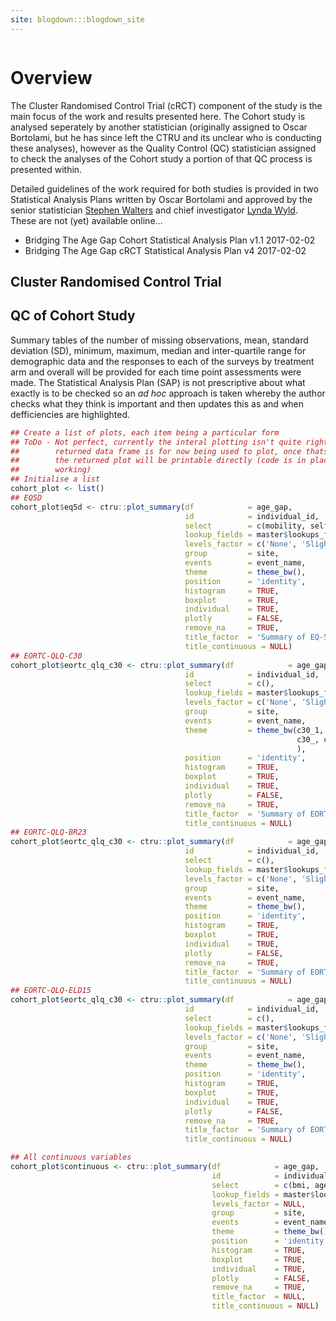 ```yaml
---
site: blogdown:::blogdown_site
---
```


```r

```

# Overview

The Cluster Randomised Control Trial (cRCT) component of the study is the main focus of the work and results presented here.  The Cohort study is analysed seperately by another statistician (originally assigned to Oscar Bortolami, but he has since left the CTRU and its unclear who is conducting these analyses), however as the Quality Control (QC) statistician assigned to check the analyses of the Cohort study a portion of that QC process is presented within.

Detailed guidelines of the work required for both studies is provided in two Statistical Analysis Plans written by Oscar Bortolami and approved by the senior statistician [Stephen Walters](mailto:s.j.walters@sheffield.ac.uk) and chief investigator [Lynda Wyld](mailto:l.wyld@sheffield.ac.uk).  These are not (yet) available online...

* Bridging The Age Gap Cohort Statistical Analysis Plan v1.1 2017-02-02
* Bridging The Age Gap cRCT Statistical Analysis Plan v4 2017-02-02


## Cluster Randomised Control Trial


## QC of Cohort Study

Summary tables of the number of missing observations, mean, standard deviation (SD), minimum, maximum, median and inter-quartile range for demographic data and the responses to each of the surveys by treatment arm and overall will be provided for each time point assessments were made.  The Statistical Analysis Plan (SAP) is not prescriptive about what exactly is to be checked so an *ad hoc* approach is taken whereby the author checks what they think is important and then updates this as and when defficiencies are highlighted.

```r
## Create a list of plots, each item being a particular form
## ToDo - Not perfect, currently the interal plotting isn't quite right so the
##        returned data frame is for now being used to plot, once thats corrected
##        the returned plot will be printable directly (code is in place for when
##        working)
## Initialise a list
cohort_plot <- list()
## EQ5D
cohort_plot$eq5d <- ctru::plot_summary(df            = age_gap,
                                       id            = individual_id,
                                       select        = c(mobility, self_care, usual_activity, pain_discomfort, anxiety_depression),
                                       lookup_fields = master$lookups_fields,
                                       levels_factor = c('None', 'Slight', 'Moderate', 'Severe', 'Extreme'),
                                       group         = site,
                                       events        = event_name,
                                       theme         = theme_bw(),
                                       position      = 'identity',
                                       histogram     = TRUE,
                                       boxplot       = TRUE,
                                       individual    = TRUE,
                                       plotly        = FALSE,
                                       remove_na     = TRUE,
                                       title_factor  = 'Summary of EQ-5D-5L scores over time',
                                       title_continuous = NULL)
## EORTC-QLQ-C30
cohort_plot$eortc_qlq_c30 <- ctru::plot_summary(df            = age_gap,
                                       id            = individual_id,
                                       select        = c(),
                                       lookup_fields = master$lookups_fields,
                                       levels_factor = c('None', 'Slight', 'Moderate', 'Severe', 'Extreme'),
                                       group         = site,
                                       events        = event_name,
                                       theme         = theme_bw(c30_1, c30_2, c30_3, c30_4, c30_5,
                                                                c30_, c30_2, c30_3, c30_4, c30_5,
                                                                ),
                                       position      = 'identity',
                                       histogram     = TRUE,
                                       boxplot       = TRUE,
                                       individual    = TRUE,
                                       plotly        = FALSE,
                                       remove_na     = TRUE,
                                       title_factor  = 'Summary of EORTC Quality of Life Questionnaires (C30) scores over time',
                                       title_continuous = NULL)
## EORTC-QLQ-BR23
cohort_plot$eortc_qlq_c30 <- ctru::plot_summary(df            = age_gap,
                                       id            = individual_id,
                                       select        = c(),
                                       lookup_fields = master$lookups_fields,
                                       levels_factor = c('None', 'Slight', 'Moderate', 'Severe', 'Extreme'),
                                       group         = site,
                                       events        = event_name,
                                       theme         = theme_bw(),
                                       position      = 'identity',
                                       histogram     = TRUE,
                                       boxplot       = TRUE,
                                       individual    = TRUE,
                                       plotly        = FALSE,
                                       remove_na     = TRUE,
                                       title_factor  = 'Summary of EORTC Quality of Life Questionnaires (BR23) scores over time',
                                       title_continuous = NULL)
## EORTC-QLQ-ELD15
cohort_plot$eortc_qlq_c30 <- ctru::plot_summary(df            = age_gap,
                                       id            = individual_id,
                                       select        = c(),
                                       lookup_fields = master$lookups_fields,
                                       levels_factor = c('None', 'Slight', 'Moderate', 'Severe', 'Extreme'),
                                       group         = site,
                                       events        = event_name,
                                       theme         = theme_bw(),
                                       position      = 'identity',
                                       histogram     = TRUE,
                                       boxplot       = TRUE,
                                       individual    = TRUE,
                                       plotly        = FALSE,
                                       remove_na     = TRUE,
                                       title_factor  = 'Summary of EORTC Quality of Life Questionnaires (ELD15) scores over time',
                                       title_continuous = NULL)

## All continuous variables
cohort_plot$continuous <- ctru::plot_summary(df            = age_gap,
                                             id            = individual_id,
                                             select        = c(bmi, age_exact, weight_kg, height_cm),
                                             lookup_fields = master$lookups_fields,
                                             levels_factor = NULL,
                                             group         = site,
                                             events        = event_name,
                                             theme         = theme_bw(),
                                             position      = 'identity',
                                             histogram     = TRUE,
                                             boxplot       = TRUE,
                                             individual    = TRUE,
                                             plotly        = FALSE,
                                             remove_na     = TRUE,
                                             title_factor  = NULL,
                                             title_continuous = NULL)

```
